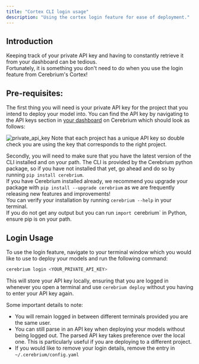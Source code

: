 ```yaml
---
title: "Cortex CLI login usage"
description: "Using the cortex login feature for ease of deployment."
---
```


## Introduction
Keeping track of your private API key and having to constantly retrieve it from your dashboard can be tedious.  
Fortunately, it is something you don't need to do when you use the login feature from Cerebrium's Cortex!



## Pre-requisites:
The first thing you will need is your private API key for the project that you intend to deploy your model into. You can find the API key by navigating to the API keys section in [your dashboard](https://dashboard.cerebrium.ai/projects/) on Cerebrium which should look as follows:

![private_api_key](/images/coretex/api_keys_private_key.png)
Note that each project has a unique API key so double check you are using the key that corresponds to the right project. 


Secondly, you will need to make sure that you have the latest version of the CLI installed and on your path. The CLI is provided by the Cerebrium python package, so if you have not installed that yet, go ahead and do so by running `pip install cerebrium`.   
If you have Cerebrium installed already, we recommend you upgrade your package with `pip install --upgrade cerebrium` as we are frequently releasing new features and improvements!  
You can verify your installation by running `cerebrium --help` in your terminal.  
If you do not get any output but you can run `import `cerebrium` in Python, ensure pip is on your path.


## Login Usage
To use the login feature, navigate to your terminal window which you would like to use to deploy your models and run the following command:

```bash
cerebrium login <YOUR_PRIVATE_API_KEY>
```

This will store your API key locally, ensuring that you are logged in whenever you open a terminal and use `cerebrium deploy` without you having to enter your API key again. 

Some important details to note:
- You will remain logged in between different terminals provided you are the same user.
- You can still parse in an API key when deploying your models without being logged out. The parsed API key takes preference over the local one. This is particularly useful if you are deploying to a different project.
- If you would like to remove your login details, remove the entry in `~/.cerebrium/config.yaml`